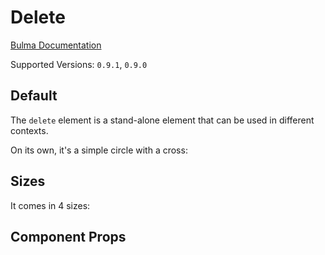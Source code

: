 

<Meta title="Elements/Delete" component={Delete} />

# Delete

[Bulma Documentation](https://bulma.io/documentation/elements/delete/)

Supported Versions: `0.9.1`, `0.9.0`

## Default

The `delete` element is a stand-alone element that can be used in different contexts.

On its own, it's a simple circle with a cross:

<Canvas>
  <Story name="Default">
    <Delete />
  </Story>
</Canvas>

## Sizes

It comes in 4 sizes:

<Canvas>
  <Story name="Sizes">
    <Delete size="small" />
    <Delete />
    <Delete size="medium" />
    <Delete size="large" />
  </Story>
</Canvas>

## Component Props

<ArgsTable of={Delete} />
